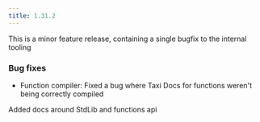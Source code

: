 ```yaml
---
title: 1.31.2
---
```




This is a minor feature release, containing a single bugfix to the internal tooling

### Bug fixes
 * Function compiler: Fixed a bug where Taxi Docs for functions weren't being correctly compiled

Added docs around StdLib and functions api
